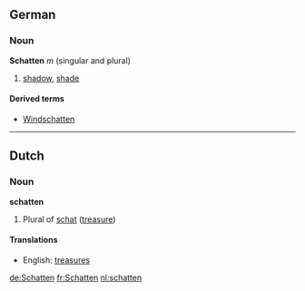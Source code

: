 ==German==
===Noun===
'''Schatten''' ''m'' (singular and plural)

# [[shadow]], [[shade]]

====Derived terms====
*[[Windschatten]]

----
==Dutch==
===Noun===
'''schatten'''

# Plural of [[schat]] ([[treasure]])

====Translations====
*English: [[treasures]]

[[de:Schatten]]
[[fr:Schatten]]
[[nl:schatten]]